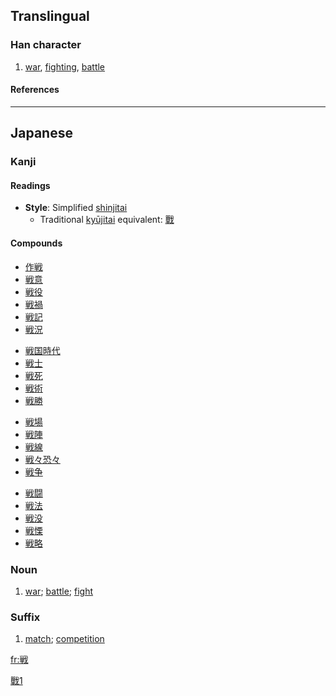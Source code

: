 {{ja-forms|{{zh-lookup|戦}}|[[战]]|[[戰]]}}

==Translingual==
===Han character===
{{Han char|rn=62|rad=戈|as=08|sn=12|four=|canj=火十戈 (FJI)}}
# [[war]], [[fighting]], [[battle]]
====References====
{{Han ref|kx=0413.241|dkj=11631|dj=0756.230|hdz=21409.041|uh=6226|ud=25126}}
----
==Japanese==
===Kanji===
{{ja-kanji|grade=4|rs=戈08}}
====Readings====
{{ja-readings|on=[[せん]] (sen)|kun=[[たたかう]] (tatakau), [[いくさ]] (ikusa), [[おののく]] (ononoku)}}
* '''Style''': Simplified [[shinjitai]]
** Traditional [[kyūjitai]] equivalent: [[戰]] 

====Compounds====
{{top4}}
*[[作戦]]
*[[戦意]]
*[[戦役]]
*[[戦禍]]
*[[戦記]]
*[[戦況]]
{{mid4}}
*[[戦国時代]]
*[[戦士]]
*[[戦死]]
*[[戦術]]
*[[戦勝]]
{{mid4}}
*[[戦場]]
*[[戦陣]]
*[[戦線]]
*[[戦々恐々]]
*[[戦争]]
{{mid4}}
*[[戦闘]]
*[[戦法]]
*[[戦没]]
*[[戦慄]]
*[[戦略]]
{{bottom}}

===Noun===
{{ja-noun|k|hira=いくさ|rom=ikusa}}
# [[war]]; [[battle]]; [[fight]]

===Suffix===
{{ja-pos|k|suffix|hira=せん|rom=sen}}
# [[match]]; [[competition]]




[[fr:戦]]

[[Category:CJKV characters simplified differently in Japan and China|戰1]]